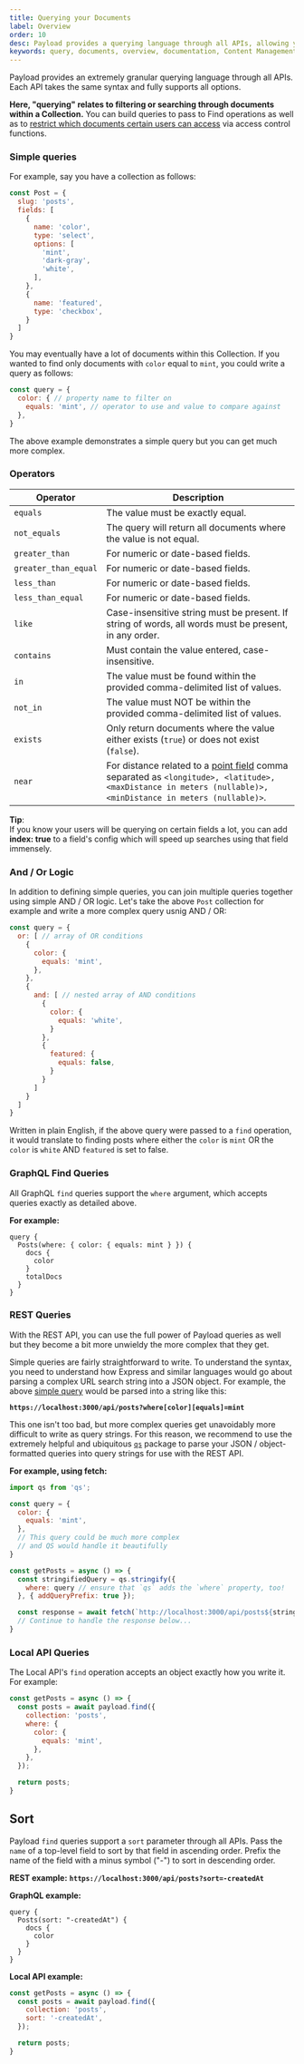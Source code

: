 ```yaml
---
title: Querying your Documents
label: Overview
order: 10
desc: Payload provides a querying language through all APIs, allowing you to filter or search through documents within a Collection.
keywords: query, documents, overview, documentation, Content Management System, cms, headless, javascript, node, react, express
---
```


Payload provides an extremely granular querying language through all APIs. Each API takes the same syntax and fully supports all options.

<Banner>
  <strong>Here, "querying" relates to filtering or searching through documents within a Collection.</strong> You can build queries to pass to Find operations as well as to <a href="/docs/access-control/overview">restrict which documents certain users can access</a> via access control functions.
</Banner>

### Simple queries

For example, say you have a collection as follows:

```js
const Post = {
  slug: 'posts',
  fields: [
    {
      name: 'color',
      type: 'select',
      options: [
        'mint',
        'dark-gray',
        'white',
      ],
    },
    {
      name: 'featured',
      type: 'checkbox',
    }
  ]
}
```

You may eventually have a lot of documents within this Collection. If you wanted to find only documents with `color` equal to `mint`, you could write a query as follows:

```js
const query = {
  color: { // property name to filter on
    equals: 'mint', // operator to use and value to compare against
  },
}
```

The above example demonstrates a simple query but you can get much more complex.

### Operators

| Operator             | Description  |
| -------------------- | ------------ |
| `equals`             | The value must be exactly equal. |
| `not_equals`         | The query will return all documents where the value is not equal. |
| `greater_than`       | For numeric or date-based fields. |
| `greater_than_equal` | For numeric or date-based fields. |
| `less_than`          | For numeric or date-based fields. |
| `less_than_equal`    | For numeric or date-based fields. |
| `like`               | Case-insensitive string must be present. If string of words, all words must be present, in any order. |
| `contains`           | Must contain the value entered, case-insensitive. |
| `in`                 | The value must be found within the provided comma-delimited list of values. |
| `not_in`             | The value must NOT be within the provided comma-delimited list of values. |
| `exists`             | Only return documents where the value either exists (`true`) or does not exist (`false`). |
| `near`               | For distance related to a [point field](/docs/fields/point) comma separated as `<longitude>, <latitude>, <maxDistance in meters (nullable)>, <minDistance in meters (nullable)>`. |

<Banner type="success">
  <strong>Tip</strong>:<br/>
  If you know your users will be querying on certain fields a lot, you can add <strong>index: true</strong> to a field's config which will speed up searches using that field immensely.
</Banner>

### And / Or Logic

In addition to defining simple queries, you can join multiple queries together using simple AND / OR logic. Let's take the above `Post` collection for example and write a more complex query usnig AND / OR:

```js
const query = {
  or: [ // array of OR conditions
    {
      color: {
        equals: 'mint',
      },
    },
    {
      and: [ // nested array of AND conditions
        {
          color: {
            equals: 'white',
          }
        },
        {
          featured: {
            equals: false,
          }
        }
      ]
    }
  ]
}
```

Written in plain English, if the above query were passed to a `find` operation, it would translate to finding posts where either the `color` is `mint` OR the `color` is `white` AND `featured` is set to false.

### GraphQL Find Queries

All GraphQL `find` queries support the `where` argument, which accepts queries exactly as detailed above.

**For example:**

```
query {
  Posts(where: { color: { equals: mint } }) {
    docs {
      color
    }
    totalDocs
  }
}
```

### REST Queries

With the REST API, you can use the full power of Payload queries as well but they become a bit more unwieldy the more complex that they get.

Simple queries are fairly straightforward to write. To understand the syntax, you need to understand how Express and similar languages would go about parsing a complex URL search string into a JSON object. For example, the above [simple query](#simple-queries) would be parsed into a string like this:

**`https://localhost:3000/api/posts?where[color][equals]=mint`**

This one isn't too bad, but more complex queries get unavoidably more difficult to write as query strings. For this reason, we recommend to use the extremely helpful and ubiquitous [`qs`](https://www.npmjs.com/package/qs) package to parse your JSON / object-formatted queries into query strings for use with the REST API.

**For example, using fetch:**

```js
import qs from 'qs';

const query = {
  color: {
    equals: 'mint',
  },
  // This query could be much more complex
  // and QS would handle it beautifully
}

const getPosts = async () => {
  const stringifiedQuery = qs.stringify({
    where: query // ensure that `qs` adds the `where` property, too!
  }, { addQueryPrefix: true });

  const response = await fetch(`http://localhost:3000/api/posts${stringifiedQuery}`);
  // Continue to handle the response below...
}
```

### Local API Queries

The Local API's `find` operation accepts an object exactly how you write it. For example:

```js
const getPosts = async () => {
  const posts = await payload.find({
    collection: 'posts',
    where: {
      color: {
        equals: 'mint',
      },
    },
  });

  return posts;
}
```


## Sort

Payload `find` queries support a `sort` parameter through all APIs. Pass the `name` of a top-level field to sort by that field in ascending order. Prefix the name of the field with a minus symbol ("-") to sort in descending order.

**REST example:**
**`https://localhost:3000/api/posts?sort=-createdAt`**

**GraphQL example:**
```
query {
  Posts(sort: "-createdAt") {
    docs {
      color
    }
  }
}
```

**Local API example:**

```js
const getPosts = async () => {
  const posts = await payload.find({
    collection: 'posts',
    sort: '-createdAt',
  });

  return posts;
}
```
